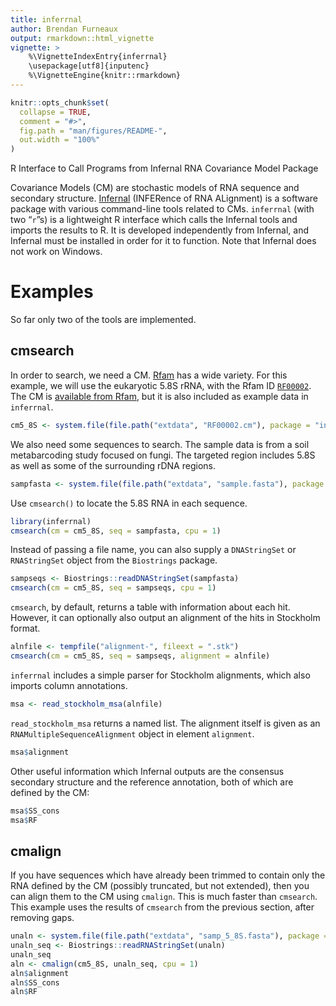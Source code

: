 ```yaml
---
title: inferrnal
author: Brendan Furneaux
output: rmarkdown::html_vignette
vignette: >
    %\VignetteIndexEntry{inferrnal}
    \usepackage[utf8]{inputenc}
    %\VignetteEngine{knitr::rmarkdown}
---
```


```r
knitr::opts_chunk$set(
  collapse = TRUE,
  comment = "#>",
  fig.path = "man/figures/README-",
  out.width = "100%"
)
```

R Interface to Call Programs from Infernal RNA Covariance Model Package

Covariance Models (CM) are stochastic models of RNA sequence and secondary structure.
[Infernal](http://eddylab.org/infernal/) (INFERence of RNA ALignment) is a software package with various command-line tools related to CMs.
`inferrnal` (with two "`r`"s) is a lightweight R interface which calls the Infernal tools and imports the results to R.
It is developed independently from Infernal, and Infernal must be installed in order for it to function.
Note that Infernal does not work on Windows.

# Examples

So far only two of the tools are implemented.

## cmsearch

In order to search, we need a CM.
[Rfam](https://rfam.xfam.org/) has a wide variety.
For this example, we will use the eukaryotic 5.8S rRNA, with the Rfam ID [`RF00002`](https://rfam.xfam.org/family/RF00002).
The CM is [available from Rfam](https://rfam.xfam.org/family/RF00002/cm), but it is also included as example data in `inferrnal`.


```r
cm5_8S <- system.file(file.path("extdata", "RF00002.cm"), package = "inferrnal")
```

We also need some sequences to search.
The sample data is from a soil metabarcoding study focused on fungi.
The targeted region includes 5.8S as well as some of the surrounding rDNA regions.

```r
sampfasta <- system.file(file.path("extdata", "sample.fasta"), package = "inferrnal")
```

Use `cmsearch()` to locate the 5.8S RNA in each sequence.

```r
library(inferrnal)
cmsearch(cm = cm5_8S, seq = sampfasta, cpu = 1)
```

Instead of passing a file name, you can also supply a `DNAStringSet` or `RNAStringSet` object from the `Biostrings` package.

```r
sampseqs <- Biostrings::readDNAStringSet(sampfasta)
cmsearch(cm = cm5_8S, seq = sampseqs, cpu = 1)
```

`cmsearch`, by default, returns a table with information about each hit.
However, it can optionally also output an alignment of the hits in Stockholm format.

```r
alnfile <- tempfile("alignment-", fileext = ".stk")
cmsearch(cm = cm5_8S, seq = sampseqs, alignment = alnfile)
```

`inferrnal` includes a simple parser for Stockholm alignments, which also imports column annotations.
```r
msa <- read_stockholm_msa(alnfile)
```

`read_stockholm_msa` returns a named list.
The alignment itself is given as an `RNAMultipleSequenceAlignment` object in element `alignment`.

```r
msa$alignment
```

Other useful information which Infernal outputs are the consensus secondary structure and the reference annotation, both of which are defined by the CM:

```r
msa$SS_cons
msa$RF
```

## cmalign

If you have sequences which have already been trimmed to contain only the RNA defined by the CM (possibly truncated, but not extended), then you can align them to the CM using `cmalign`.
This is much faster than `cmsearch`.
This example uses the results of `cmsearch` from the previous section, after removing gaps.

```r
unaln <- system.file(file.path("extdata", "samp_5_8S.fasta"), package = "inferrnal")
unaln_seq <- Biostrings::readRNAStringSet(unaln)
unaln_seq
aln <- cmalign(cm5_8S, unaln_seq, cpu = 1)
aln$alignment
aln$SS_cons
aln$RF
```

